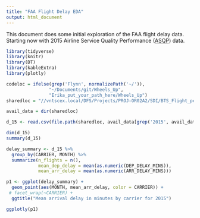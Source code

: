 ```yaml
---
title: "FAA Flight Delay EDA"
output: html_document
---
```


This document does some initial exploration of the FAA flight delay data. Starting now with 2015 Airline Service Quality Performance ([ASQP](https://aspmhelp.faa.gov/index.php/Airline_Service_Quality_Performance_(ASQP))) data.

```r
library(tidyverse)
library(knitr)
library(DT)
library(kableExtra)
library(plotly)

codeloc = ifelse(grep('Flynn', normalizePath('~/')),
                "~/Documents/git/Wheels_Up",
                "Erika_put_your_path_here/Wheels_Up")
sharedloc = "//vntscex.local/DFS/Projects/PROJ-OR02A2/SDI/BTS_Flight_performance/Data"

avail_data = dir(sharedloc)

d_15 <- read.csv(file.path(sharedloc, avail_data[grep('2015', avail_data)]))
```



```r
dim(d_15)
summary(d_15)

delay_summary <- d_15 %>%
  group_by(CARRIER, MONTH) %>%
  summarize(n_flights = n(),
            mean_dep_delay = mean(as.numeric(DEP_DELAY_MINS)),
            mean_arr_delay = mean(as.numeric(ARR_DELAY_MINS)))

```

```r
p1 <- ggplot(delay_summary) +
  geom_point(aes(MONTH, mean_arr_delay, color = CARRIER)) +
 # facet_wrap(~CARRIER) +
  ggtitle("Mean arrival delay in minutes by carrier for 2015")

ggplotly(p1)

```


